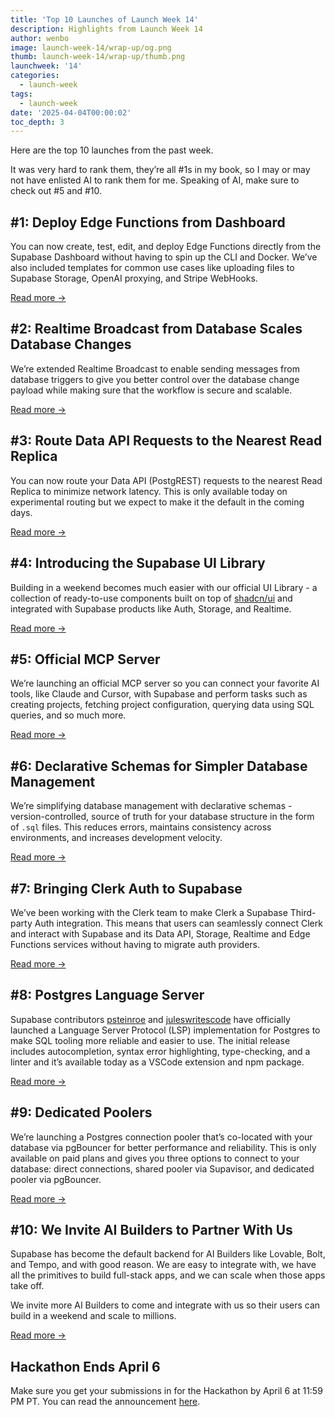 ```yaml
---
title: 'Top 10 Launches of Launch Week 14'
description: Highlights from Launch Week 14
author: wenbo
image: launch-week-14/wrap-up/og.png
thumb: launch-week-14/wrap-up/thumb.png
launchweek: '14'
categories:
  - launch-week
tags:
  - launch-week
date: '2025-04-04T00:00:02'
toc_depth: 3
---
```


Here are the top 10 launches from the past week.

It was very hard to rank them, they’re all #1s in my book, so I may or may not have enlisted AI to rank them for me. Speaking of AI, make sure to check out #5 and #10.

## #1: Deploy Edge Functions from Dashboard

You can now create, test, edit, and deploy Edge Functions directly from the Supabase Dashboard without having to spin up the CLI and Docker. We’ve also included templates for common use cases like uploading files to Supabase Storage, OpenAI proxying, and Stripe WebHooks.

[Read more →](/blog/supabase-edge-functions-deploy-dashboard-deno-2-1)

## #2: Realtime Broadcast from Database Scales Database Changes

We’re extended Realtime Broadcast to enable sending messages from database triggers to give you better control over the database change payload while making sure that the workflow is secure and scalable.

[Read more →](/blog/realtime-broadcast-from-database)

## #3: Route Data API Requests to the Nearest Read Replica

You can now route your Data API (PostgREST) requests to the nearest Read Replica to minimize network latency. This is only available today on experimental routing but we expect to make it the default in the coming days.

[Read more →](/blog/data-api-nearest-read-replica)

## #4: Introducing the Supabase UI Library

Building in a weekend becomes much easier with our official UI Library - a collection of ready-to-use components built on top of [shadcn/ui](https://ui.shadcn.com) and integrated with Supabase products like Auth, Storage, and Realtime.

[Read more →](/blog/supabase-ui-library)

## #5: Official MCP Server

We’re launching an official MCP server so you can connect your favorite AI tools, like Claude and Cursor, with Supabase and perform tasks such as creating projects, fetching project configuration, querying data using SQL queries, and so much more.

[Read more →](/blog/mcp-server)

## #6: Declarative Schemas for Simpler Database Management

We’re simplifying database management with declarative schemas - version-controlled, source of truth for your database structure in the form of `.sql` files. This reduces errors, maintains consistency across environments, and increases development velocity.

[Read more →](/blog/declarative-schemas)

## #7: Bringing Clerk Auth to Supabase

We’ve been working with the Clerk team to make Clerk a Supabase Third-party Auth integration. This means that users can seamlessly connect Clerk and interact with Supabase and its Data API, Storage, Realtime and Edge Functions services without having to migrate auth providers.

[Read more →](/blog/clerk-tpa-pricing)

## #8: Postgres Language Server

Supabase contributors [psteinroe](https://x.com/psteinroe) and [juleswritescode](https://x.com/juleswritescode) have officially launched a Language Server Protocol (LSP) implementation for Postgres to make SQL tooling more reliable and easier to use. The initial release includes autocompletion, syntax error highlighting, type-checking, and a linter and it’s available today as a VSCode extension and npm package.

[Read more →](/blog/postgres-language-server)

## #9: Dedicated Poolers

We’re launching a Postgres connection pooler that’s co-located with your database via pgBouncer for better performance and reliability. This is only available on paid plans and gives you three options to connect to your database: direct connections, shared pooler via Supavisor, and dedicated pooler via pgBouncer.

[Read more →](/blog/dedicated-poolers)

## #10: We Invite AI Builders to Partner With Us

Supabase has become the default backend for AI Builders like Lovable, Bolt, and Tempo, and with good reason. We are easy to integrate with, we have all the primitives to build full-stack apps, and we can scale when those apps take off.

We invite more AI Builders to come and integrate with us so their users can build in a weekend and scale to millions.

[Read more →](/solutions/ai-builders)

## Hackathon Ends April 6

Make sure you get your submissions in for the Hackathon by April 6 at 11:59 PM PT. You can read the announcement [here](https://x.com/supabase/status/1905603458742505516).
